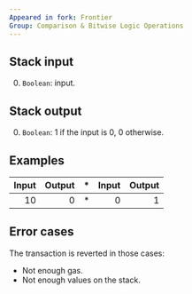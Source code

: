 ```yaml
---
Appeared in fork: Frontier
Group: Comparison & Bitwise Logic Operations
---
```


## Stack input

0. `Boolean`: input.

## Stack output

0. `Boolean`: 1 if the input is 0, 0 otherwise.

## Examples

| Input | Output | * | Input | Output |
|------:|-------:|-|------:|-------:|
| 10 | 0 | * | 0 | 1 |

## Error cases

The transaction is reverted in those cases:
- Not enough gas.
- Not enough values on the stack.

